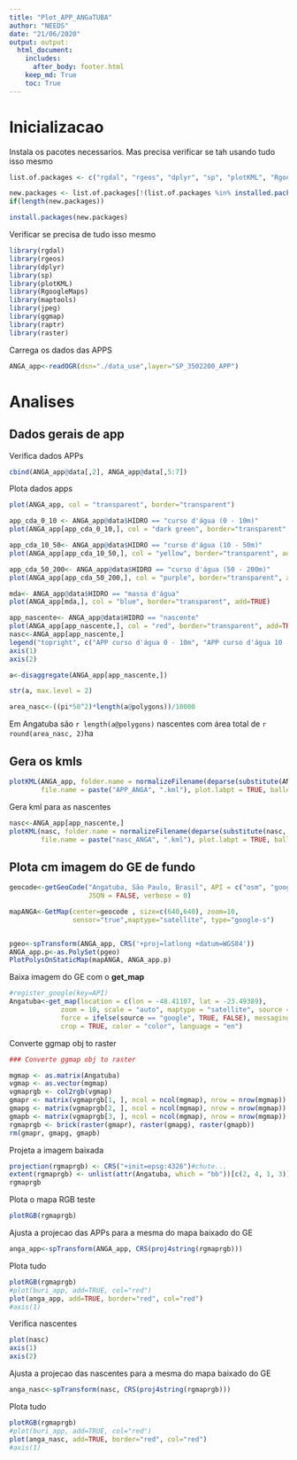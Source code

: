 ```yaml
---
title: "Plot_APP_ANGaTUBA"
author: "NEEDS"
date: "21/06/2020"
output: output: 
  html_document:
    includes:
      after_body: footer.html
    keep_md: True
    toc: True
---
```

# Inicializacao


Instala os pacotes necessarios. Mas precisa verificar se tah usando tudo isso mesmo
```r
list.of.packages <- c("rgdal", "rgeos", "dplyr", "sp", "plotKML", "RgoogleMaps", "maptools", "jpeg", "ggmap", "raptr", "raster")

new.packages <- list.of.packages[!(list.of.packages %in% installed.packages()[,"Package"])]
if(length(new.packages)) 

install.packages(new.packages)
```

Verificar se precisa de tudo isso mesmo
```r
library(rgdal)
library(rgeos)
library(dplyr)
library(sp)
library(plotKML)
library(RgoogleMaps)
library(maptools)
library(jpeg)
library(ggmap)
library(raptr)
library(raster)
```
Carrega os dados das APPS
```r
ANGA_app<-readOGR(dsn="./data_use",layer="SP_3502200_APP")
```
# Analises

## Dados gerais de app

Verifica dados APPs
```r
cbind(ANGA_app@data[,2], ANGA_app@data[,5:7])
```
Plota dados apps
```r
plot(ANGA_app, col = "transparent", border="transparent")

app_cda_0_10 <- ANGA_app@data$HIDRO == "curso d'água (0 - 10m)"
plot(ANGA_app[app_cda_0_10,], col = "dark green", border="transparent", add=TRUE)

app_cda_10_50<- ANGA_app@data$HIDRO == "curso d'água (10 - 50m)"
plot(ANGA_app[app_cda_10_50,], col = "yellow", border="transparent", add=TRUE)

app_cda_50_200<- ANGA_app@data$HIDRO == "curso d'água (50 - 200m)"
plot(ANGA_app[app_cda_50_200,], col = "purple", border="transparent", add=TRUE)

mda<- ANGA_app@data$HIDRO == "massa d'água"
plot(ANGA_app[mda,], col = "blue", border="transparent", add=TRUE)

app_nascente<- ANGA_app@data$HIDRO == "nascente"
plot(ANGA_app[app_nascente,], col = "red", border="transparent", add=TRUE)
nasc<-ANGA_app[app_nascente,]
legend("topright", c("APP curso d'água 0 - 10m", "APP curso d'água 10 - 50m", "APP curso d'água 50 - 200m", "APP nascentes", "Massa d'água"), fill=c("dark green", "yellow", "purple", "red", "orange"))
axis(1)
axis(2)
```
```r
a<-disaggregate(ANGA_app[app_nascente,])

str(a, max.level = 2)

area_nasc<-((pi*50^2)*length(a@polygons))/10000
```
Em Angatuba são `r length(a@polygons)` nascentes com área total de `r round(area_nasc, 2)`ha

## Gera os kmls

```r
plotKML(ANGA_app, folder.name = normalizeFilename(deparse(substitute(ANGA_app, env = parent.frame()))), 
        file.name = paste("APP_ANGA", ".kml"), plot.labpt = TRUE, balloon=TRUE)

```
Gera kml para as nascentes
```r
nasc<-ANGA_app[app_nascente,]
plotKML(nasc, folder.name = normalizeFilename(deparse(substitute(nasc, env = parent.frame()))), 
        file.name = paste("nasc_ANGA", ".kml"), plot.labpt = TRUE, balloon=TRUE) 
```
## Plota cm imagem do GE de fundo
```r
geocode<-getGeoCode("Angatuba, São Paulo, Brasil", API = c("osm", "google")[1], 
                    JSON = FALSE, verbose = 0)

mapANGA<-GetMap(center=geocode , size=c(640,640), zoom=10,
                sensor="true",maptype="satellite", type="google-s")


pgeo<-spTransform(ANGA_app, CRS('+proj=latlong +datum=WGS84'))
ANGA_app.p<-as.PolySet(pgeo)
PlotPolysOnStaticMap(mapANGA, ANGA_app.p)


```
Baixa imagem do GE com o **get_map**
```r
#register_google(key=API)
Angatuba<-get_map(location = c(lon = -48.41107, lat = -23.49389),
             zoom = 10, scale = "auto", maptype = "satellite", source = "google", 
             force = ifelse(source == "google", TRUE, FALSE), messaging = FALSE, 
             crop = TRUE, color = "color", language = "en")
```
Converte ggmap obj to raster
```r
### Converte ggmap obj to raster

mgmap <- as.matrix(Angatuba)
vgmap <- as.vector(mgmap)
vgmaprgb <- col2rgb(vgmap)
gmapr <- matrix(vgmaprgb[1, ], ncol = ncol(mgmap), nrow = nrow(mgmap))
gmapg <- matrix(vgmaprgb[2, ], ncol = ncol(mgmap), nrow = nrow(mgmap))
gmapb <- matrix(vgmaprgb[3, ], ncol = ncol(mgmap), nrow = nrow(mgmap))
rgmaprgb <- brick(raster(gmapr), raster(gmapg), raster(gmapb))
rm(gmapr, gmapg, gmapb)
```
Projeta a imagem baixada
```r
projection(rgmaprgb) <- CRS("+init=epsg:4326")#chute...
extent(rgmaprgb) <- unlist(attr(Angatuba, which = "bb"))[c(2, 4, 1, 3)]
rgmaprgb
```
Plota o mapa RGB teste
```r
plotRGB(rgmaprgb)
```
Ajusta a projecao das APPs para a mesma do mapa baixado do GE
```r
anga_app<-spTransform(ANGA_app, CRS(proj4string(rgmaprgb)))
```

Plota tudo
```r
plotRGB(rgmaprgb)
#plot(buri_app, add=TRUE, col="red")
plot(anga_app, add=TRUE, border="red", col="red")
#axis(1)
```
Verifica nascentes
```r
plot(nasc)
axis(1)
axis(2)
```
Ajusta a projecao das nascentes para a mesma do mapa baixado do GE
```r
anga_nasc<-spTransform(nasc, CRS(proj4string(rgmaprgb)))
```
Plota tudo
```r
plotRGB(rgmaprgb)
#plot(buri_app, add=TRUE, col="red")
plot(anga_nasc, add=TRUE, border="red", col="red")
#axis(1)
```





